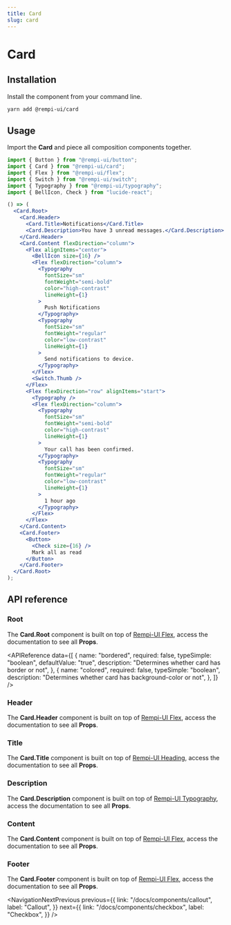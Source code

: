```yaml
---
title: Card
slug: card
---
```


# Card

<Description text="Displays a card with header, content, and footer." />

<SelectVersion />

<PreviewComponent name="card" />

## Installation

Install the component from your command line.

```bash
yarn add @rempi-ui/card
```

## Usage

Import the <strong>Card</strong> and piece all composition components together.

```jsx
import { Button } from "@rempi-ui/button";
import { Card } from "@rempi-ui/card";
import { Flex } from "@rempi-ui/flex";
import { Switch } from "@rempi-ui/switch";
import { Typography } from "@rempi-ui/typography";
import { BellIcon, Check } from "lucide-react";

() => (
  <Card.Root>
    <Card.Header>
      <Card.Title>Notifications</Card.Title>
      <Card.Description>You have 3 unread messages.</Card.Description>
    </Card.Header>
    <Card.Content flexDirection="column">
      <Flex alignItems="center">
        <BellIcon size={16} />
        <Flex flexDirection="column">
          <Typography
            fontSize="sm"
            fontWeight="semi-bold"
            color="high-contrast"
            lineHeight={1}
          >
            Push Notifications
          </Typography>
          <Typography
            fontSize="sm"
            fontWeight="regular"
            color="low-contrast"
            lineHeight={1}
          >
            Send notifications to device.
          </Typography>
        </Flex>
        <Switch.Thumb />
      </Flex>
      <Flex flexDirection="row" alignItems="start">
        <Typography />
        <Flex flexDirection="column">
          <Typography
            fontSize="sm"
            fontWeight="semi-bold"
            color="high-contrast"
            lineHeight={1}
          >
            Your call has been confirmed.
          </Typography>
          <Typography
            fontSize="sm"
            fontWeight="regular"
            color="low-contrast"
            lineHeight={1}
          >
            1 hour ago
          </Typography>
        </Flex>
      </Flex>
    </Card.Content>
    <Card.Footer>
      <Button>
        <Check size={16} />
        Mark all as read
      </Button>
    </Card.Footer>
  </Card.Root>
);
```

## API reference

### Root

The <strong>Card.Root</strong> component is built on top of [Rempi-UI Flex](/docs/components/flex), access the documentation to see all <strong>Props</strong>.

<APIReference
  data={[
    {
      name: "bordered",
      required: false,
      typeSimple: "boolean",
      defaultValue: "true",
      description: "Determines whether card has border or not",
    },
    {
      name: "colored",
      required: false,
      typeSimple: "boolean",
      description: "Determines whether card has background-color or not",
    },
  ]}
/>

### Header

The <strong>Card.Header</strong> component is built on top of [Rempi-UI Flex](/docs/components/flex), access the documentation to see all <strong>Props</strong>.

### Title

The <strong>Card.Title</strong> component is built on top of [Rempi-UI Heading](/docs/components/heading), access the documentation to see all <strong>Props</strong>.

### Description

The <strong>Card.Description</strong> component is built on top of [Rempi-UI Typography](/docs/components/typography), access the documentation to see all <strong>Props</strong>.

### Content

The <strong>Card.Content</strong> component is built on top of [Rempi-UI Flex](/docs/components/flex), access the documentation to see all <strong>Props</strong>.

### Footer

The <strong>Card.Footer</strong> component is built on top of [Rempi-UI Flex](/docs/components/flex), access the documentation to see all <strong>Props</strong>.

<NavigationNextPrevious
  previous={{
    link: "/docs/components/callout",
    label: "Callout",
  }}
  next={{
    link: "/docs/components/checkbox",
    label: "Checkbox",
  }}
/>

<EditThisPage url="components/en-US/card/1.0.1.mdx" />
